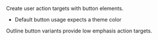 <ComponentHeading name="button" />

Create user action targets with button elements.

- Default button usage expects a theme color

Outline button variants provide low emphasis action targets.

